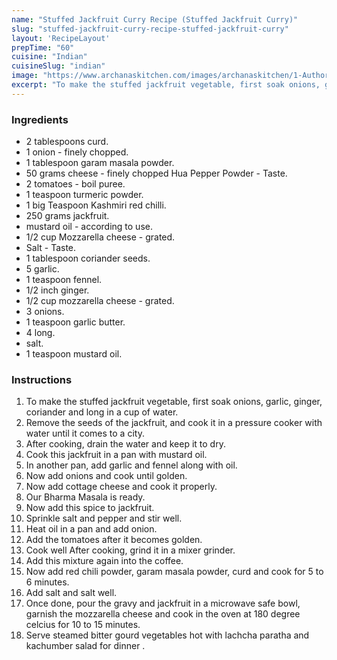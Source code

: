 ---
name: "Stuffed Jackfruit Curry Recipe (Stuffed Jackfruit Curry)"
slug: "stuffed-jackfruit-curry-recipe-stuffed-jackfruit-curry"
layout: 'RecipeLayout'
prepTime: "60"
cuisine: "Indian"
cuisineSlug: "indian"
image: "https://www.archanaskitchen.com/images/archanaskitchen/1-Author/Kriti_Singhal/Stuffed_Jackfruit_Kathal_Curry.jpg"
excerpt: "To make the stuffed jackfruit vegetable, first soak onions, garlic, ginger, coriander and long in a cup of water"
---

### Ingredients

-  2 tablespoons curd.
-  1 onion - finely chopped.
-  1 tablespoon garam masala powder.
-  50 grams cheese - finely chopped Hua Pepper Powder - Taste.
-  2 tomatoes - boil puree.
-  1 teaspoon turmeric powder.
-  1 big Teaspoon Kashmiri red chilli.
- 250 grams jackfruit.
-  mustard oil - according to use.
-  1/2 cup Mozzarella cheese - grated.
-  Salt - Taste.
-  1 tablespoon coriander seeds.
-  5 garlic.
-  1 teaspoon fennel.
-  1/2 inch ginger.
-  1/2 cup mozzarella cheese - grated.
-  3 onions.
-  1 teaspoon garlic butter.
-  4 long.
-  salt.
-  1 teaspoon mustard oil.

### Instructions

1. To make the stuffed jackfruit vegetable, first soak onions, garlic, ginger, coriander and long in a cup of water.
1. Remove the seeds of the jackfruit, and cook it in a pressure cooker with water until it comes to a city.
1. After cooking, drain the water and keep it to dry.
1. Cook this jackfruit in a pan with mustard oil.
1. In another pan, add garlic and fennel along with oil.
1. Now add onions and cook until golden.
1. Now add cottage cheese and cook it properly.
1. Our Bharma Masala is ready.
1. Now add this spice to jackfruit.
1. Sprinkle salt and pepper and stir well.
1. Heat oil in a pan and add onion.
1. Add the tomatoes after it becomes golden.
1. Cook well After cooking, grind it in a mixer grinder.
1. Add this mixture again into the coffee.
1. Now add red chili powder, garam masala powder, curd and cook for 5 to 6 minutes.
1. Add salt and salt well.
1. Once done, pour the gravy and jackfruit in a microwave safe bowl, garnish the mozzarella cheese and cook in the oven at 180 degree celcius for 10 to 15 minutes.
1. Serve steamed bitter gourd vegetables hot with lachcha paratha and kachumber salad for dinner .
